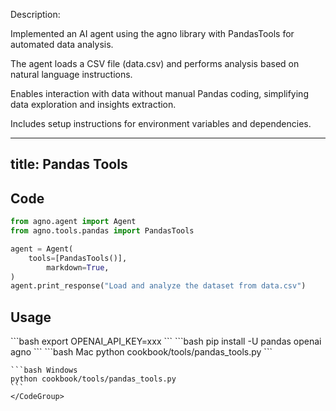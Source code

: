 Description:

Implemented an AI agent using the agno library with PandasTools for automated data analysis.

The agent loads a CSV file (data.csv) and performs analysis based on natural language instructions.

Enables interaction with data without manual Pandas coding, simplifying data exploration and insights extraction.

Includes setup instructions for environment variables and dependencies.

---
title: Pandas Tools
---

## Code

```python cookbook/tools/pandas_tools.py
from agno.agent import Agent
from agno.tools.pandas import PandasTools

agent = Agent(
    tools=[PandasTools()],
        markdown=True,
)
agent.print_response("Load and analyze the dataset from data.csv")
```

## Usage

<Steps>
  <Snippet file="create-venv-step.mdx" />

  <Step title="Set your API key">
    ```bash
    export OPENAI_API_KEY=xxx
    ```
  </Step> 

  <Step title="Install libraries">
    ```bash
    pip install -U pandas openai agno
    ```
  </Step>

  <Step title="Run Agent">
    <CodeGroup>
    ```bash Mac
    python cookbook/tools/pandas_tools.py
    ```

    ```bash Windows
    python cookbook/tools/pandas_tools.py
    ```
    </CodeGroup>
  </Step>
</Steps>
